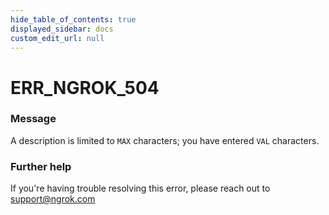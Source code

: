 ```yaml
---
hide_table_of_contents: true
displayed_sidebar: docs
custom_edit_url: null
---
```



# ERR_NGROK_504

### Message

A description is limited to `MAX` characters; you have entered `VAL` characters.

### Further help

If you're having trouble resolving this error, please reach out to [support@ngrok.com](mailto:support@ngrok.com?subject=Help%20with%20ERR_NGROK_504)

<ErrorDetails error="err_ngrok_504" />

